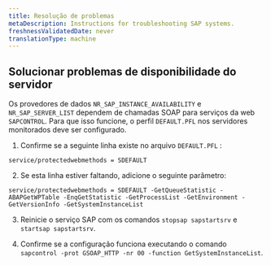 ```yaml
---
title: Resolução de problemas
metaDescription: Instructions for troubleshooting SAP systems.
freshnessValidatedDate: never
translationType: machine
---
```


## Solucionar problemas de disponibilidade do servidor

Os provedores de dados `NR_SAP_INSTANCE_AVAILABILITY` e `NR_SAP_SERVER_LIST` dependem de chamadas SOAP para serviços da web `SAPCONTROL`. Para que isso funcione, o perfil `DEFAULT.PFL` nos servidores monitorados deve ser configurado.

1. Confirme se a seguinte linha existe no arquivo `DEFAULT.PFL` :

`service/protectedwebmethods = SDEFAULT`

2. Se esta linha estiver faltando, adicione o seguinte parâmetro:

`service/protectedwebmethods = SDEFAULT -GetQueueStatistic -ABAPGetWPTable -EnqGetStatistic -GetProcessList -GetEnvironment -GetVersionInfo -GetSystemInstanceList`

3. Reinicie o serviço SAP com os comandos `stopsap sapstartsrv` e `startsap sapstartsrv`.

4. Confirme se a configuração funciona executando o comando `sapcontrol -prot GSOAP_HTTP -nr 00 -function GetSystemInstanceList`.